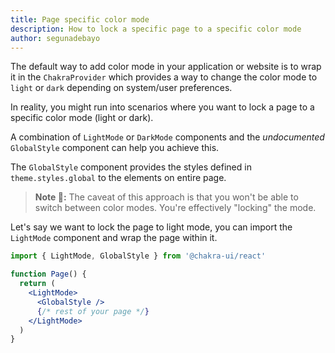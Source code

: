 ```yaml
---
title: Page specific color mode
description: How to lock a specific page to a specific color mode
author: segunadebayo
---
```


The default way to add color mode in your application or website is to wrap it
in the `ChakraProvider` which provides a way to change the color mode to `light`
or `dark` depending on system/user preferences.

In reality, you might run into scenarios where you want to lock a page to a
specific color mode (light or dark).

A combination of `LightMode` or `DarkMode` components and the _undocumented_
`GlobalStyle` component can help you achieve this.

The `GlobalStyle` component provides the styles defined in `theme.styles.global`
to the elements on entire page.

> **Note 🚨:** The caveat of this approach is that you won't be able to switch
> between color modes. You're effectively "locking" the mode.

Let's say we want to lock the page to light mode, you can import the `LightMode`
component and wrap the page within it.

```jsx live=false
import { LightMode, GlobalStyle } from '@chakra-ui/react'

function Page() {
  return (
    <LightMode>
      <GlobalStyle />
      {/* rest of your page */}
    </LightMode>
  )
}
```
